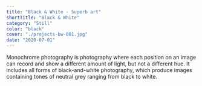 ```yaml
---
title: "Black & White - Superb art"
shortTitle: "Black & White"
category: "Still"
color: "black"
cover: "./projects-bw-001.jpg"
date: "2020-07-01"
---
```


Monochrome photography is photography where each position on an image can record and show a different amount of light, but not a different hue. It includes all forms of black-and-white photography, which produce images containing tones of neutral grey ranging from black to white.
